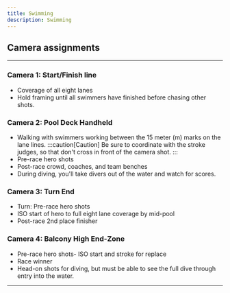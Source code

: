 ```yaml
---
title: Swimming
description: Swimming
---
```

## Camera assignments
---
### Camera 1: Start/Finish line
- Coverage of all eight lanes
- Hold framing until all swimmers have finished before chasing other shots.

### Camera 2: Pool Deck Handheld
- Walking with swimmers working between the 15 meter (m) marks on the lane lines.
:::caution[Caution]
Be sure to coordinate with the stroke judges, so that don't cross in front of the camera shot.
:::
- Pre-race hero shots
- Post-race crowd, coaches, and team benches
- During diving, you'll take divers out of the water and watch for scores.

### Camera 3: Turn End
- Turn: Pre-race hero shots
- ISO start of hero to full eight lane coverage by mid-pool
- Post-race 2nd place finisher

### Camera 4: Balcony High End-Zone
- Pre-race hero shots- ISO start and stroke for replace
- Race winner
- Head-on shots for diving, but must be able to see the full dive through entry into the water.
---